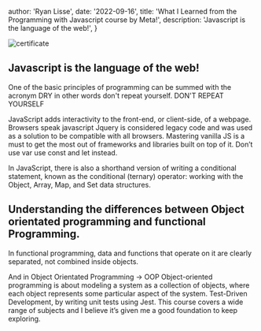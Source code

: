 
  author: 'Ryan Lisse',
  date: '2022-09-16',
  title: 'What I Learned from the Programming with Javascript course by Meta!',
  description:
    'Javascript is the language of the web!',
}


<Image src={heading} alt="certificate" />

## Javascript is the language of the web!
One of the basic principles of programming can be summed with the acronym DRY in other words don't repeat yourself.
DON'T
REPEAT
YOURSELF

JavaScript adds interactivity to the front-end, or client-side, of a webpage.
Browsers speak javascript
Jquery is considered legacy code and was used as a solution to be compatible with all browsers.
Mastering vanilla JS is a must to get the most out of frameworks and libraries built on top of it.
Don’t use var use const and let instead.

In JavaScript, there is also a shorthand version of writing a conditional statement, known as the conditional (ternary) operator:
 working with the Object, Array, Map, and Set data structures.
## Understanding the differences between Object orientated programming and functional Programming.
In functional programming, data and functions that operate on it are clearly separated, not combined inside objects.

And in Object Orientated Programming -> OOP Object-oriented programming is about modeling a system as a collection of objects, where each object represents some particular aspect of the system.
Test-Driven Development, by writing unit tests using Jest.
This course covers a wide range of subjects and I believe it’s given me a good foundation to keep exploring.
